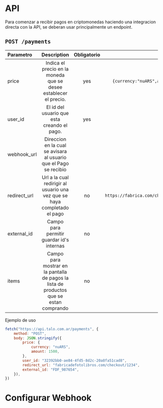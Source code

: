 # API

Para comenzar a recibir pagos en criptomonedas haciendo una integracion directa con la API, se deberan usar principalmente un endpoint.

## `POST /payments`

| Parametro    |                                       Description                                       | Obligatorio |                             Ejemplo |
| :----------- | :-------------------------------------------------------------------------------------: | :---------: | ----------------------------------: |
| price        |            Indica el precio en la moneda que se desee establecer el precio.             |     yes     |    `{currency:"nuARS",amount:1500}` |
| user_id      |                       El id del usuario que esta creando el pago.                       |     yes     |
| webhook_url  |            Direccion en la cual se avisara al usuario que el Pago se recibio            |
| redirect_url |        Url a la cual redirigir al usuario una vez que se haya completado el pago        |     no      | `https://fabrica.com/checkout/1234` |
| external_id  |                        Campo para permitir guardar id's internas                        |     no      |                        `FDF_987654` |
| items        | Campo para mostrar en la pantalla de pagos la lista de productos que se estan comprando |     no      |                                   - |

Ejemplo de uso

```js
fetch("https://api.talo.com.ar/payments", {
	method: "POST",
	body: JSON.stringify({
		price: {
			currency: "nuARS",
			amount: 1500,
		},
		user_id: "32392bb0-ae84-4fd5-8d2c-20a8fa51cad8",
		redirect_url: "fabricadefotolibros.com/checkout/1234",
		external_id: "FDF_987654",
	}),
})
```

# Configurar Webhook
